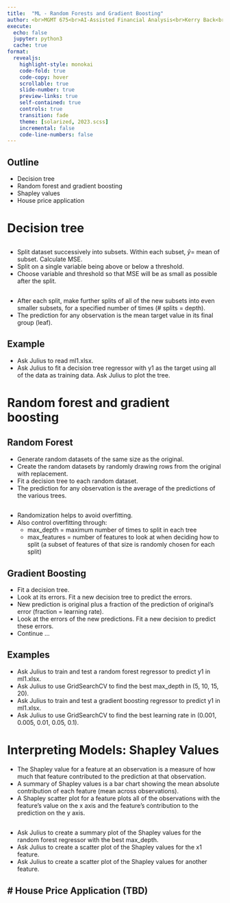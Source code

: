 ```yaml
---
title:  "ML - Random Forests and Gradient Boosting"
author: <br>MGMT 675<br>AI-Assisted Financial Analysis<br>Kerry Back<br><br><img src="RiceBusiness-transparent-logo-sm.png"  height=100>
execute:
  echo: false
  jupyter: python3
  cache: true
format: 
  revealjs:
    highlight-style: monokai
    code-fold: true
    code-copy: hover
    scrollable: true
    slide-number: true
    preview-links: true
    self-contained: true
    controls: true
    transition: fade
    theme: [solarized, 2023.scss]
    incremental: false
    code-line-numbers: false
---
```


## Outline

- Decision tree
- Random forest and gradient boosting
- Shapley values
- House price application


# Decision tree

## 

- Split dataset successively into subsets.  Within each subset, $\hat y=$ mean of subset.  Calculate MSE.
- Split on a single variable being above or below a threshold.
- Choose variable and threshold so that MSE will be as small as possible after the split.

##

- After each split, make further splits of all of the new subsets into even smaller subsets, for a specified number of times (# splits = depth).
- The prediction for any observation is the mean target value in its final group (leaf).

## Example  

- Ask Julius to read ml1.xlsx.
- Ask Julius to fit a decision tree regressor with y1 as the target using all of the data as training data.  Ask Julius to plot the tree.

# Random forest and gradient boosting

## Random Forest

- Generate random datasets of the same size as the original.
- Create the random datasets by randomly drawing rows from the original with replacement.
- Fit a decision tree to each random dataset.
- The prediction for any observation is the average of the predictions of the various trees.

## 

- Randomization helps to avoid overfitting.
- Also control overfitting through:
  - max_depth = maximum number of times to split in each tree
  - max_features = number of features to look at when deciding how to split (a subset of features of that size is randomly chosen for each split)

## Gradient Boosting

- Fit a decision tree.
- Look at its errors.  Fit a new decision tree to predict the errors.
- New prediction is original plus a fraction of the prediction of original's error (fraction = learning rate).
- Look at the errors of the new predictions.  Fit a new decision to predict these errors.
- Continue ...

## Examples

- Ask Julius to train and test a random forest regressor to predict y1 in ml1.xlsx.
- Ask Julius to use GridSearchCV to find the best max_depth in (5, 10, 15, 20).
- Ask Julius to train and test a gradient boosting regressor to predict y1 in ml1.xlsx.
- Ask Julius to use GridSearchCV to find the best learning rate in  (0.001, 0.005, 0.01, 0.05, 0.1).

# Interpreting Models: Shapley Values

- The Shapley value for a feature at an observation is a measure of how much that feature contributed to the prediction at that observation.
- A summary of Shapley values is a bar chart showing the mean absolute contribution of each feature (mean across observations).
- A Shapley scatter plot for a feature plots all of the observations with the feature's value on the x axis and the feature's contribution to the prediction on the y axis.

##

- Ask Julius to create a summary plot of the Shapley values for the random forest regressor with the best max_depth.
- Ask Julius to create a scatter plot of the Shapley values for the x1 feature.
- Ask Julius to create a scatter plot of the Shapley values for another feature.

# House Price Application (TBD)
- 